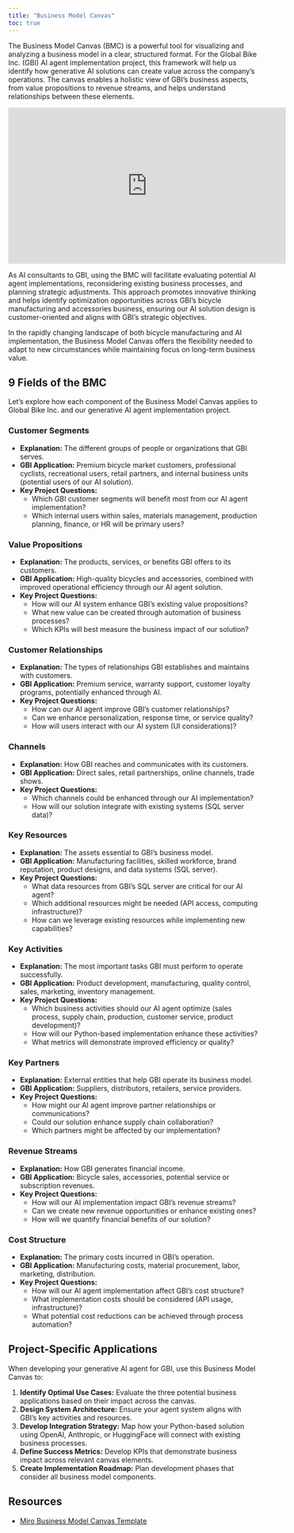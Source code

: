 ```yaml
---
title: "Business Model Canvas"
toc: true
---
```



The Business Model Canvas (BMC) is a powerful tool for visualizing and analyzing a business model in a clear, structured format. For the Global Bike Inc. (GBI) AI agent implementation project, this framework will help us identify how generative AI solutions can create value across the company's operations. The canvas enables a holistic view of GBI's business aspects, from value propositions to revenue streams, and helps understand relationships between these elements.

<iframe width="560" height="315" src="https://www.youtube-nocookie.com/embed/QoAOzMTLP5s?si=fuSWYBSFScjd0JDf" title="YouTube video player" frameborder="0" allow="accelerometer; autoplay; clipboard-write; encrypted-media; gyroscope; picture-in-picture; web-share" allowfullscreen></iframe>

As AI consultants to GBI, using the BMC will facilitate evaluating potential AI agent implementations, reconsidering existing business processes, and planning strategic adjustments. This approach promotes innovative thinking and helps identify optimization opportunities across GBI's bicycle manufacturing and accessories business, ensuring our AI solution design is customer-oriented and aligns with GBI's strategic objectives.

In the rapidly changing landscape of both bicycle manufacturing and AI implementation, the Business Model Canvas offers the flexibility needed to adapt to new circumstances while maintaining focus on long-term business value.

## 9 Fields of the BMC

Let's explore how each component of the Business Model Canvas applies to Global Bike Inc. and our generative AI agent implementation project.

### Customer Segments
- **Explanation:** The different groups of people or organizations that GBI serves.
- **GBI Application:** Premium bicycle market customers, professional cyclists, recreational users, retail partners, and internal business units (potential users of our AI solution).
- **Key Project Questions:**
  - Which GBI customer segments will benefit most from our AI agent implementation?
  - Which internal users within sales, materials management, production planning, finance, or HR will be primary users?

### Value Propositions
- **Explanation:** The products, services, or benefits GBI offers to its customers.
- **GBI Application:** High-quality bicycles and accessories, combined with improved operational efficiency through our AI agent solution.
- **Key Project Questions:**
  - How will our AI system enhance GBI's existing value propositions?
  - What new value can be created through automation of business processes?
  - Which KPIs will best measure the business impact of our solution?

### Customer Relationships
- **Explanation:** The types of relationships GBI establishes and maintains with customers.
- **GBI Application:** Premium service, warranty support, customer loyalty programs, potentially enhanced through AI.
- **Key Project Questions:**
  - How can our AI agent improve GBI's customer relationships?
  - Can we enhance personalization, response time, or service quality?
  - How will users interact with our AI system (UI considerations)?

### Channels
- **Explanation:** How GBI reaches and communicates with its customers.
- **GBI Application:** Direct sales, retail partnerships, online channels, trade shows.
- **Key Project Questions:**
  - Which channels could be enhanced through our AI implementation?
  - How will our solution integrate with existing systems (SQL server data)?

### Key Resources
- **Explanation:** The assets essential to GBI's business model.
- **GBI Application:** Manufacturing facilities, skilled workforce, brand reputation, product designs, and data systems (SQL server).
- **Key Project Questions:**
  - What data resources from GBI's SQL server are critical for our AI agent?
  - Which additional resources might be needed (API access, computing infrastructure)?
  - How can we leverage existing resources while implementing new capabilities?

### Key Activities
- **Explanation:** The most important tasks GBI must perform to operate successfully.
- **GBI Application:** Product development, manufacturing, quality control, sales, marketing, inventory management.
- **Key Project Questions:**
  - Which business activities should our AI agent optimize (sales process, supply chain, production, customer service, product development)?
  - How will our Python-based implementation enhance these activities?
  - What metrics will demonstrate improved efficiency or quality?

### Key Partners
- **Explanation:** External entities that help GBI operate its business model.
- **GBI Application:** Suppliers, distributors, retailers, service providers.
- **Key Project Questions:**
  - How might our AI agent improve partner relationships or communications?
  - Could our solution enhance supply chain collaboration?
  - Which partners might be affected by our implementation?

### Revenue Streams
- **Explanation:** How GBI generates financial income.
- **GBI Application:** Bicycle sales, accessories, potential service or subscription revenues.
- **Key Project Questions:**
  - How will our AI implementation impact GBI's revenue streams?
  - Can we create new revenue opportunities or enhance existing ones?
  - How will we quantify financial benefits of our solution?

### Cost Structure
- **Explanation:** The primary costs incurred in GBI's operation.
- **GBI Application:** Manufacturing costs, material procurement, labor, marketing, distribution.
- **Key Project Questions:**
  - How will our AI agent implementation affect GBI's cost structure?
  - What implementation costs should be considered (API usage, infrastructure)?
  - What potential cost reductions can be achieved through process automation?

## Project-Specific Applications

When developing your generative AI agent for GBI, use this Business Model Canvas to:

1. **Identify Optimal Use Cases:** Evaluate the three potential business applications based on their impact across the canvas.
2. **Design System Architecture:** Ensure your agent system aligns with GBI's key activities and resources.
3. **Develop Integration Strategy:** Map how your Python-based solution using OpenAI, Anthropic, or HuggingFace will connect with existing business processes.
4. **Define Success Metrics:** Develop KPIs that demonstrate business impact across relevant canvas elements.
5. **Create Implementation Roadmap:** Plan development phases that consider all business model components.

## Resources

- [Miro Business Model Canvas Template](https://miro.com/templates/business-model-canvas/)
